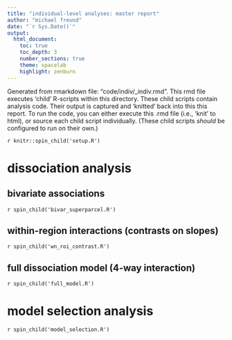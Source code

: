 ```yaml
---
title: "individual-level analyses: master report"
author: "michael freund"
date: "`r Sys.Date()`"
output:
  html_document:
    toc: true
    toc_depth: 3
    number_sections: true
    theme: spacelab
    highlight: zenburn
---
```


Generated from rmarkdown file: "code/indiv/_indiv.rmd".
This rmd file executes 'child' R-scripts within this directory.
These child scripts contain analysis code.
Their output is captured and 'knitted' back into this this report.
To run the code, you can either execute this .rmd file (i.e., 'knit' to html), or source each child script individually.
(These child scripts *should* be configured to run on their own.)

`r knitr::spin_child('setup.R')`

# dissociation analysis

## bivariate associations

`r spin_child('bivar_superparcel.R')`

## within-region interactions (contrasts on slopes)

`r spin_child('wn_roi_contrast.R')`

## full dissociation model (4-way interaction)

`r spin_child('full_model.R')`

# model selection analysis

`r spin_child('model_selection.R')`